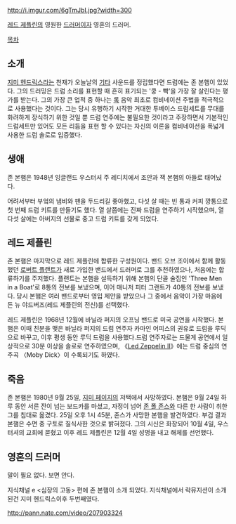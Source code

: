 '''{{{+1 John Henry Bonham}}}'''


http://i.imgur.com/6gTmJbI.jpg?width=300

[[레드 제플린]]의 영원한 [[드러머]]이자 영혼의 드러머. 

[[목차]]

== 소개 ==

[[지미 헨드릭스]]라는 천재가 오늘날의 [[기타]] 사운드를 정립했다면 드럼에는 존 본햄이 있었다. 그의 드러밍은 드럼 소리를 표현할 때 흔히 표기되는 '쿵 - 빡'을 가장 잘 살린다는 평가를 받는다. 그의 가장 큰 업적 중 하나는 [[록]] 음악 최초로 컴비네이션 주법을 적극적으로 사용했다는 것이다. 그는 당시 유행하기 시작한 거대한 투베이스 드럼세트를 무대를 화려하게 장식하기 위한 것일 뿐 드럼 연주에는 불필요한 것이라고 주장하면서 기본적인 드럼세트만 있어도 모든 리듬을 표현 할 수 있다는 자신의 이론을 컴비네이션을 폭넓게 사용한 드럼 솔로로 입증했다. 

== 생애 ==
존 본햄은 1948년 잉글랜드 우스터셔 주 레디치에서 조안과 잭 본햄의 아들로 태어났다.

어려서부터 부엌의 냄비와 팬을 두드리길 좋아했고, 다섯 살 때는 빈 통과 커피 깡통으로 첫 번째 드럼 키트를 만들기도 했다. 열 살쯤에는 진짜 드럼을 연주하기 시작했으며, 열 다섯 살에는 아버지의 선물로 중고 드럼 키트를 갖게 되었다.

== 레드 제플린 ==
존 본햄은 마지막으로 레드 제플린에 합류한 구성원이다. 밴드 오브 조이에서 함께 활동했던 [[로버트 플랜트]]가 새로 가입한 밴드에서 드러머로 그를 추천하였으나, 처음에는 합류하기를 주저했다. 플랜트는 본햄을 설득하기 위해 본햄의 단골 술집인 'Three Men in a Boat'로 8통의 전보를 보냈으며, 이어 매니저 피터 그랜트가 40통의 전보를 보냈다. 당시 본햄은 여러 밴드로부터 영입 제안을 받았으나 그 중에서 음악이 가장 마음에 든 뉴 야드버즈(레드 제플린의 전신)를 선택했다.

레드 제플린은 1968년 12월에 바닐라 퍼지의 오프닝 밴드로 미국 공연을 시작했다. 본햄은 이때 친분을 맺은 바닐라 퍼지의 드럼 연주자 카마인 어피스의 권유로 드럼을 루딕으로 바꾸고, 이후 평생 동안 루딕 드럼을 사용했다.드럼 연주자로는 드물게 공연에서 일상적으로 30분 이상을 솔로로 연주하였으며, 《[[Led Zeppelin II]]》에는 드럼 중심의 연주곡 〈Moby Dick〉이 수록되기도 하였다.

== 죽음 ==

존 본햄은 1980년 9월 25일, [[지미 페이지]]의 저택에서 사망하였다. 본햄은 9월 24일 하루 동안 서른 잔이 넘는 보드카를 마셨고, 자정이 넘어 [[존 폴 존스]]와 다른 한 사람이 취한 그를 침대로 옮겼다. 25일 오후 1시 45분, 존스가 사망한 본햄을 발견하였다. 부검 결과 본햄은 수면 중 구토로 질식사한 것으로 밝혀졌다. 그의 시신은 화장되어 10월 4일, 우스터셔의 교회에 묻혔고 이후 레드 제플린은 12월 4일 성명을 내고 해체를 선언했다.

== 영혼의 드러머 ==

말이 필요 없다. 보면 안다.


{{{#!html
<embed src="http://www.youtube.com/v/LC3f19zrMg8?version=3&amp;hl=en_US" type="application/x-shockwave-flash" width="480" height="360" allowscriptaccess="always" allowfullscreen="true"></embed>
}}}

지식채널 e <심장의 고동> 편에 존 본햄이 소개 되었다. 지식채널에서 락뮤지션이 소개된건 지미 헨드릭스이후 두번째였다.

http://pann.nate.com/video/207903324
